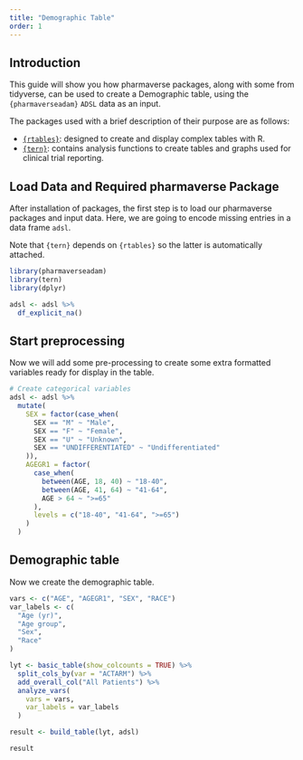 ```yaml
---
title: "Demographic Table"
order: 1
---
```


## Introduction

This guide will show you how pharmaverse packages, along with some from tidyverse, can be used to create a Demographic table, using the `{pharmaverseadam}` `ADSL` data as an input.

The packages used with a brief description of their purpose are as follows:

* [`{rtables}`](https://insightsengineering.github.io/rtables/): designed to create and display complex tables with R.
* [`{tern}`](https://insightsengineering.github.io/tern/): contains analysis functions to create tables and graphs used for clinical trial reporting.

## Load Data and Required pharmaverse Package

After installation of packages, the first step is to load our pharmaverse packages and input data. Here, we are going to encode missing entries in a data frame `adsl`.

Note that `{tern}` depends on `{rtables}` so the latter is automatically attached.

```r
library(pharmaverseadam)
library(tern)
library(dplyr)

adsl <- adsl %>%
  df_explicit_na()
```

## Start preprocessing

Now we will add some pre-processing to create some extra formatted variables ready for display in the table.

```r
# Create categorical variables
adsl <- adsl %>%
  mutate(
    SEX = factor(case_when(
      SEX == "M" ~ "Male",
      SEX == "F" ~ "Female",
      SEX == "U" ~ "Unknown",
      SEX == "UNDIFFERENTIATED" ~ "Undifferentiated"
    )),
    AGEGR1 = factor(
      case_when(
        between(AGE, 18, 40) ~ "18-40",
        between(AGE, 41, 64) ~ "41-64",
        AGE > 64 ~ ">=65"
      ),
      levels = c("18-40", "41-64", ">=65")
    )
  )
```

## Demographic table

Now we create the demographic table.

```r
vars <- c("AGE", "AGEGR1", "SEX", "RACE")
var_labels <- c(
  "Age (yr)",
  "Age group",
  "Sex",
  "Race"
)

lyt <- basic_table(show_colcounts = TRUE) %>%
  split_cols_by(var = "ACTARM") %>%
  add_overall_col("All Patients") %>%
  analyze_vars(
    vars = vars,
    var_labels = var_labels
  )

result <- build_table(lyt, adsl)

result
```
